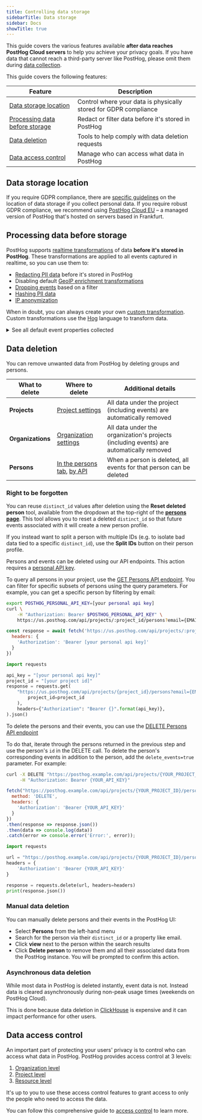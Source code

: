 ```yaml
---
title: Controlling data storage
sidebarTitle: Data storage
sidebar: Docs
showTitle: true
---
```



This guide covers the various features available **after data reaches PostHog Cloud servers** to help you achieve your privacy goals. If you have data that cannot reach a third-party server like PostHog, please omit them during [data collection](/docs/privacy/data-collection).

This guide covers the following features:

| Feature | Description |
|---------|-------------|
| [Data storage location](#data-storage-location) | Control where your data is physically stored for GDPR compliance |
| [Processing data before storage](#processing-data-before-storage) | Redact or filter data before it's stored in PostHog |
| [Data deletion](#data-deletion) | Tools to help comply with data deletion requests |
| [Data access control](#data-access-control) | Manage who can access what data in PostHog | 

## Data storage location

If you require GDPR compliance, there are [specific guidelines](docs/privacy/gdpr-compliance#you-should-not-transfer-eu-users-personal-data-outside-the-eu) on the location of data storage if you collect personal data. If you require robust GDPR compliance, we recommend using [PostHog Cloud EU](/eu) – a managed version of PostHog that's hosted on servers based in Frankfurt.

## Processing data before storage

PostHog supports [realtime transformations](/docs/transformations/realtime-transformations) of data **before it's stored in PostHog**. These transformations are applied to all events captured in realtime, so you can use them to:

- [Redacting PII data](https://posthog.com/tutorials/property-filter) before it's stored in PostHog
- Disabling default [GeoIP enrichment transformations](https://us.posthog.com/pipeline/transformations)
- [Dropping events](https://us.posthog.com/pipeline/new/transformation/hog-template-drop-events) based on a filter
- [Hashing PII data](https://us.posthog.com/pipeline/new/transformation/hog-template-pii-hashing)
- [IP anonymization](https://us.posthog.com/pipeline/new/transformation/hog-template-ip-anonymization)

When in doubt, you can always create your own [custom transformation](https://us.posthog.com/pipeline/new/transformation/hog-template-blank-transformation). Custom transformations use the [ Hog](/docs/hog) language to transform data. 

<details>
<summary>See all default event properties collected</summary>

| Name                        | Key                      | Example value                  |
|-----------------------------|--------------------------|--------------------------------|
| Timestamp                   | `$timestamp`             | `2024-05-29T17:32:07.202Z`     |
| OS                          | `$os`                    | `Mac OS X`                     |
| OS Version                  | `$os_version`            | `10.15.7`                      |
| Browser                     | `$browser`               | `Chrome`                       |
| Browser Version             | `$browser_version`       | `125`                          |
| Device Type                 | `$device_type`           | `Desktop`                      |
| Current URL                 | `$current_url`           | `https://example.com/page`     |
| Host                        | `$host`                  | `example.com`                  |
| Path Name                   | `$pathname`              | `/page`                        |
| Screen Height               | `$screen_height`         | `1080`                         |
| Screen Width                | `$screen_width`          | `1920`                         |
| Viewport Height             | `$viewport_height`       | `950`                          |
| Viewport Width              | `$viewport_width`        | `1903`                         |
| Library                     | `$lib`                   | `web`                          |
| Library Version             | `$lib_version`           | `1.31.0`                       |
| Search Engine               | `$search_engine`         | `google`                       |
| Referrer URL                | `$referrer`              | `https://google.com`           |
| Referring Domain            | `$referring_domain`      | `www.google.com`               |
| Active Feature Flags        | `$active_feature_flags`  | `['beta_feature']`             |
| Event Type                  | `$event_type`            | `click`                        |
| UTM Source                  | `$utm_source`            | `newsletter`                   |
| UTM Medium                  | `$utm_medium`            | `email`                        |
| UTM Campaign                | `$utm_campaign`          | `product_launch`               |
| UTM Term                    | `$utm_term`              | `new+product`                  |
| UTM Content                 | `$utm_content`           | `logolink`                     |
| Google Click ID             | `$gclid`                 | `TeSter-123`                   |
| Google Ads Source           | `$gad_source`            | `google_ads`                   |
| Google Search Ads 360 Click | `$gclsrc`                | `dsa`                          |
| Google DoubleClick Click ID | `$dclid`                 | `testDclid123`                 |
| Google Web-to-app Measure   | `$wbraid`                | `testWbraid123`                |
| Google App-to-web Measure   | `$gbraid`                | `testGbraid123`                |
| Facebook Click ID           | `$fbclid`                | `testFbclid123`                |
| Microsoft Click ID          | `$msclkid`               | `testMsclkid123`               |
| Twitter Click ID            | `$twclid`                | `testTwclid123`                |
| LinkedIn Ad Tracking ID     | `$la_fat_id`             | `testLaFatId123`               |
| Mailchimp Campaign ID       | `$mc_cid`                | `testMcCid123`                 |
| Instagram Share Id          | `$igshid`                | `testIgshid123`                |
| TikTok Click ID             | `$ttclid`                | `testTtclid123`                |
| Plugins Succeeded           | `$plugins_succeeded`     | `['GeoIP (56578)']`            |
| Plugins Failed              | `$plugins_failed`        | `['plugin3']`                  |
| Plugins Deferred            | `$plugins_deferred`      | `['plugin4']`                  |
| IP Address                  | `$ip`                    | `192.168.1.1`                  |

</details>

## Data deletion

You can remove unwanted data from PostHog by deleting groups and persons.

| What to delete | Where to delete | Additional details |
|----------------|-----------------|-------------------|
| **Projects** | [Project settings](https://us.posthog.com/settings/project#project-delete) | All data under the project (including events) are automatically removed |
| **Organizations** | [Organization settings](https://us.posthog.com/settings/organization#organization-delete) | All data under the organization's projects (including events) are automatically removed |
| **Persons** | [In the persons tab](https://us.posthog.com/persons), [by API](#right-to-be-forgotten) | When a person is deleted, all events for that person can be deleted |

### Right to be forgotten

<CalloutBox icon="IconWarning" title="Note" type="caution">

You can reuse `distinct_id` values after deletion using the **Reset deleted person** tool, available from the dropdown at the top-right of the [**persons page**](https://app.posthog.com/persons). This tool allows you to reset a deleted `distinct_id` so that future events associated with it will create a new person profile.  

If you instead want to split a person with multiple IDs (e.g. to isolate bad data tied to a specific `distinct_id`), use the **Split IDs** button on their person profile.

</CalloutBox>

Persons and events can be deleted using our API endpoints. This action requires a [personal API key](https://us.posthog.com/settings/user-api-keys).

To query all persons in your project, use the [GET Persons API endpoint](/docs/api/persons#get-api-projects-project_id-persons). You can filter for specific subsets of persons using the query parameters. For example, you can get a specific person by filtering by email:

<MultiLanguage>

```bash
export POSTHOG_PERSONAL_API_KEY=[your personal api key]
curl \
    -H "Authorization: Bearer $POSTHOG_PERSONAL_API_KEY" \
    https://us.posthog.com/api/projects/:project_id/persons?email={EMAIL}
```

```javascript
const response = await fetch('https://us.posthog.com/api/projects/:project_id/persons?email={EMAIL}', {
  headers: {
    'Authorization': 'Bearer [your personal api key]'
  }
})
```

```python
import requests

api_key = "[your personal api key]"
project_id = "[your project id]"
response = requests.get(
    "https://us.posthog.com/api/projects/{project_id}/persons?email={EMAIL}".format(
        project_id=project_id
    ),
    headers={"Authorization": "Bearer {}".format(api_key)},
).json()
```

</MultiLanguage>

To delete the persons and their events, you can use the [DELETE Persons API endpoint](/docs/api/persons#delete-api-projects-project_id-persons-id)

To do that, iterate through the persons returned in the previous step and use the person's `id` in the DELETE call. To delete the person's corresponding events in addition to the person, add the `delete_events=true` parameter. For example:

<MultiLanguage>

```bash
curl -X DELETE "https://posthog.example.com/api/projects/{YOUR_PROJECT_ID}/persons/{ID}?delete_events=true" \
     -H "Authorization: Bearer {YOUR_API_KEY}"
```

```javascript
fetch("https://posthog.example.com/api/projects/{YOUR_PROJECT_ID}/persons/{ID}?delete_events=true", {
  method: 'DELETE',
  headers: {
    'Authorization': 'Bearer {YOUR_API_KEY}'
  }
})
.then(response => response.json())
.then(data => console.log(data))
.catch(error => console.error('Error:', error));
```

```python
import requests

url = "https://posthog.example.com/api/projects/{YOUR_PROJECT_ID}/persons/{ID}?delete_events=true"
headers = {
    'Authorization': 'Bearer {YOUR_API_KEY}'
}

response = requests.delete(url, headers=headers)
print(response.json())
```

</MultiLanguage>

### Manual data deletion

You can manually delete persons and their events in the PostHog UI:

- Select **Persons** from the left-hand menu
- Search for the person via their `distinct_id` or a property like email.
- Click **view** next to the person within the search results
- Click **Delete person** to remove them and all their associated data from the PostHog instance. You will be prompted to confirm this action.

### Asynchronous data deletion

While most data in PostHog is deleted instantly, event data is not. Instead data is cleared asynchronously during non-peak usage times (weekends on PostHog Cloud).

This is done because data deletion in [ClickHouse](/docs/how-posthog-works/clickhouse) is expensive and it can impact performance for other users.

## Data access control

An important part of protecting your users' privacy is to control who can access what data in PostHog. PostHog provides access control at 3 levels:

1. [Organization level](/docs/settings/access-control#1-organization-level)
2. [Project level](/docs/settings/access-control#2-project-level)
3. [Resource level](/docs/settings/access-control#3-resource-level)

It's up to you to use these access control features to grant access to only the people who need to access the data.

You can follow this comprehensive guide to [access control](/docs/settings/access-control) to learn more.